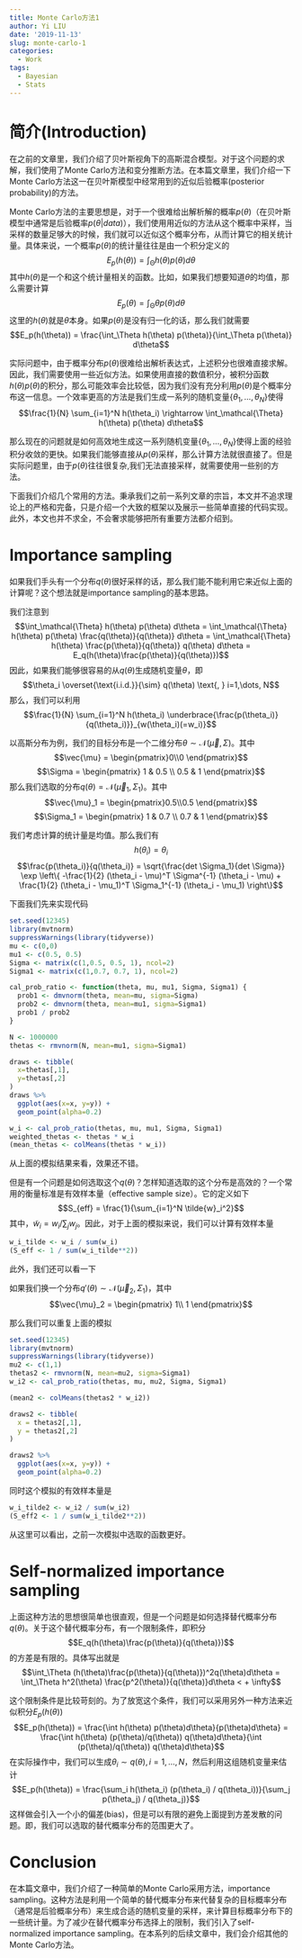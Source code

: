 ```yaml
---
title: Monte Carlo方法1
author: Yi LIU
date: '2019-11-13'
slug: monte-carlo-1
categories:
  - Work
tags:
  - Bayesian
  - Stats
---
```



# 简介(Introduction)

在之前的文章里，我们介绍了贝叶斯视角下的高斯混合模型。对于这个问题的求解，我们使用了Monte Carlo方法和变分推断方法。在本篇文章里，我们介绍一下Monte Carlo方法这一在贝叶斯模型中经常用到的近似后验概率(posterior probability)的方法。

Monte Carlo方法的主要思想是，对于一个很难给出解析解的概率$p(\theta)$（在贝叶斯模型中通常是后验概率$p(\theta|data)$），我们使用用近似的方法从这个概率中采样，当采样的数量足够大的时候，我们就可以近似这个概率分布，从而计算它的相关统计量。具体来说，一个概率$p(\theta)$的统计量往往是由一个积分定义的
$$E_p(h(\theta)) = \int_\mathcal{\Theta} h(\theta) p(\theta) d\theta$$
其中$h(\theta)$是一个和这个统计量相关的函数。比如，如果我们想要知道$\theta$的均值，那么需要计算
$$E_p(\theta) = \int_\mathcal{\Theta} \theta p(\theta) d\theta$$
这里的$h(\theta)$就是$\theta$本身。如果$p(\theta)$是没有归一化的话，那么我们就需要
$$E_p(h(\theta)) = \frac{\int_\Theta h(\theta) p(\theta)}{\int_\Theta p(\theta)} d\theta$$

实际问题中，由于概率分布$p(\theta)$很难给出解析表达式，上述积分也很难直接求解。因此，我们需要使用一些近似方法。如果使用直接的数值积分，被积分函数$h(\theta) p(\theta)$的积分，那么可能效率会比较低，因为我们没有充分利用$p(\theta)$是个概率分布这一信息。一个效率更高的方法是我们生成一系列的随机变量$\{\theta_1, \dots, \theta_N\}$使得
$$\frac{1}{N} \sum_{i=1}^N h(\theta_i) \rightarrow \int_\mathcal{\Theta} h(\theta) p(\theta) d\theta$$


那么现在的问题就是如何高效地生成这一系列随机变量$\{\theta_1, \dots, \theta_N\}$使得上面的经验积分收敛的更快。如果我们能够直接从$p(\theta)$采样，那么计算方法就很直接了。但是实际问题里，由于$p(\theta)$往往很复杂,我们无法直接采样，就需要使用一些别的方法。

下面我们介绍几个常用的方法。秉承我们之前一系列文章的宗旨，本文并不追求理论上的严格和完备，只是介绍一个大致的框架以及展示一些简单直接的代码实现。此外，本文也并不求全，不会奢求能够把所有重要方法都介绍到。


# Importance sampling
如果我们手头有一个分布$q(\theta)$很好采样的话，那么我们能不能利用它来近似上面的计算呢？这个想法就是importance sampling的基本思路。

我们注意到
$$\int_\mathcal{\Theta} h(\theta) p(\theta) d\theta = \int_\mathcal{\Theta} h(\theta) p(\theta) \frac{q(\theta)}{q(\theta)} d\theta = \int_\mathcal{\Theta} h(\theta)  \frac{p(\theta)}{q(\theta)} q(\theta) d\theta = E_q(h(\theta)\frac{p(\theta)}{q(\theta)})$$
因此，如果我们能够很容易的从$q(\theta)$生成随机变量$\theta$，即
$$\theta_i \overset{\text{i.i.d.}}{\sim} q(\theta) \text{, } i=1,\dots, N$$
那么，我们可以利用
$$\frac{1}{N} \sum_{i=1}^N h(\theta_i) \underbrace{\frac{p(\theta_i)}{q(\theta_i)}}_{w(\theta_i)(=w_i)}$$

以高斯分布为例，我们的目标分布是一个二维分布$\theta \sim \mathcal{N} (\vec{\mu}, \Sigma)$。其中
$$\vec{\mu} = \begin{pmatrix}0\\0 \end{pmatrix}$$
$$\Sigma = \begin{pmatrix} 1 & 0.5 \\ 0.5 & 1 \end{pmatrix}$$
那么我们选取的分布$q(\theta) = \mathcal{N}(\vec{\mu}_1, \Sigma_1)$。其中
$$\vec{\mu}_1 = \begin{pmatrix}0.5\\0.5 \end{pmatrix}$$
$$\Sigma_1 = \begin{pmatrix} 1 & 0.7 \\ 0.7 & 1 \end{pmatrix}$$

我们考虑计算的统计量是均值。那么我们有
$$h(\theta_i) = \theta_i$$
$$\frac{p(\theta_i)}{q(\theta_i)} = \sqrt{\frac{det \Sigma_1}{det \Sigma}} \exp \left\{ -\frac{1}{2} (\theta_i - \mu)^T \Sigma^{-1} (\theta_i - \mu) + \frac{1}{2} (\theta_i - \mu_1)^T \Sigma_1^{-1} (\theta_i - \mu_1) \right\}$$

下面我们先来实现代码
```r
set.seed(12345)
library(mvtnorm)
suppressWarnings(library(tidyverse))
mu <- c(0,0)
mu1 <- c(0.5, 0.5)
Sigma <- matrix(c(1,0.5, 0.5, 1), ncol=2)
Sigma1 <- matrix(c(1,0.7, 0.7, 1), ncol=2)

cal_prob_ratio <- function(theta, mu, mu1, Sigma, Sigma1) {
  prob1 <- dmvnorm(theta, mean=mu, sigma=Sigma)
  prob2 <- dmvnorm(theta, mean=mu1, sigma=Sigma1)
  prob1 / prob2
}

N <- 1000000
thetas <- rmvnorm(N, mean=mu1, sigma=Sigma1)

draws <- tibble(
  x=thetas[,1],
  y=thetas[,2]
)
draws %>% 
  ggplot(aes(x=x, y=y)) +
  geom_point(alpha=0.2)

w_i <- cal_prob_ratio(thetas, mu, mu1, Sigma, Sigma1)
weighted_thetas <- thetas * w_i
(mean_thetas <- colMeans(thetas * w_i))
```
从上面的模拟结果来看，效果还不错。

但是有一个问题是如何选取这个$q(\theta)$？怎样知道选取的这个分布是高效的？一个常用的衡量标准是有效样本量（effective sample size）。它的定义如下
$$S_{eff} = \frac{1}{\sum_{i=1}^N \tilde{w}_i^2}$$
其中，$\tilde{w}_i = w_i / \sum_j w_j$。因此，对于上面的模拟来说，我们可以计算有效样本量
```r
w_i_tilde <- w_i / sum(w_i)
(S_eff <- 1 / sum(w_i_tilde**2))
```
此外，我们还可以看一下

如果我们换一个分布$q'(\theta) \sim \mathcal{N}(\vec{\mu}_2, \Sigma_1)$，其中
$$\vec{\mu}_2 = \begin{pmatrix} 1\\ 1 \end{pmatrix}$$

那么我们可以重复上面的模拟
```r
set.seed(12345)
library(mvtnorm)
suppressWarnings(library(tidyverse))
mu2 <- c(1,1)
thetas2 <- rmvnorm(N, mean=mu2, sigma=Sigma1)
w_i2 <- cal_prob_ratio(thetas, mu, mu2, Sigma, Sigma1)

(mean2 <- colMeans(thetas2 * w_i2))

draws2 <- tibble(
  x = thetas2[,1],
  y = thetas2[,2]
)

draws2 %>% 
  ggplot(aes(x=x, y=y)) +
  geom_point(alpha=0.2)
```
同时这个模拟的有效样本量是
```r
w_i_tilde2 <- w_i2 / sum(w_i2)
(S_eff2 <- 1 / sum(w_i_tilde2**2))
```

从这里可以看出，之前一次模拟中选取的函数更好。

# Self-normalized importance sampling
上面这种方法的思想很简单也很直观，但是一个问题是如何选择替代概率分布$q(\theta)$。关于这个替代概率分布，有一个限制条件，即积分
$$E_q(h(\theta)\frac{p(\theta)}{q(\theta)})$$
的方差是有限的。具体写出就是
$$\int_\Theta (h(\theta)\frac{p(\theta)}{q(\theta)})^2q(\theta)d\theta = \int_\Theta h^2(\theta) \frac{p^2(\theta)}{q(\theta)}d\theta < + \infty$$

这个限制条件是比较苛刻的。为了放宽这个条件，我们可以采用另外一种方法来近似积分$E_p(h(\theta))$
$$E_p(h(\theta)) = \frac{\int h(\theta) p(\theta)d\theta}{p(\theta)d\theta} = \frac{\int h(\theta) (p(\theta)/q(\theta)) q(\theta)d\theta}{\int (p(\theta)/q(\theta)) q(\theta)d\theta}$$
在实际操作中，我们可以生成$\theta_i \sim q(\theta),i=1,\dots, N$，然后利用这组随机变量来估计
$$E_p(h(\theta)) = \frac{\sum_i h(\theta_i) (p(\theta_i) / q(\theta_i))}{\sum_j p(\theta_j) / q(\theta_j)}$$
这样做会引入一个小的偏差(bias)，但是可以有限的避免上面提到方差发散的问题。即，我们可以选取的替代概率分布的范围更大了。

# Conclusion
在本篇文章中，我们介绍了一种简单的Monte Carlo采用方法，importance sampling。这种方法是利用一个简单的替代概率分布来代替复杂的目标概率分布（通常是后验概率分布）来生成合适的随机变量的采样，来计算目标概率分布下的一些统计量。为了减少在替代概率分布选择上的限制，我们引入了self-normalized importance sampling。在本系列的后续文章中，我们会介绍其他的Monte Carlo方法。
